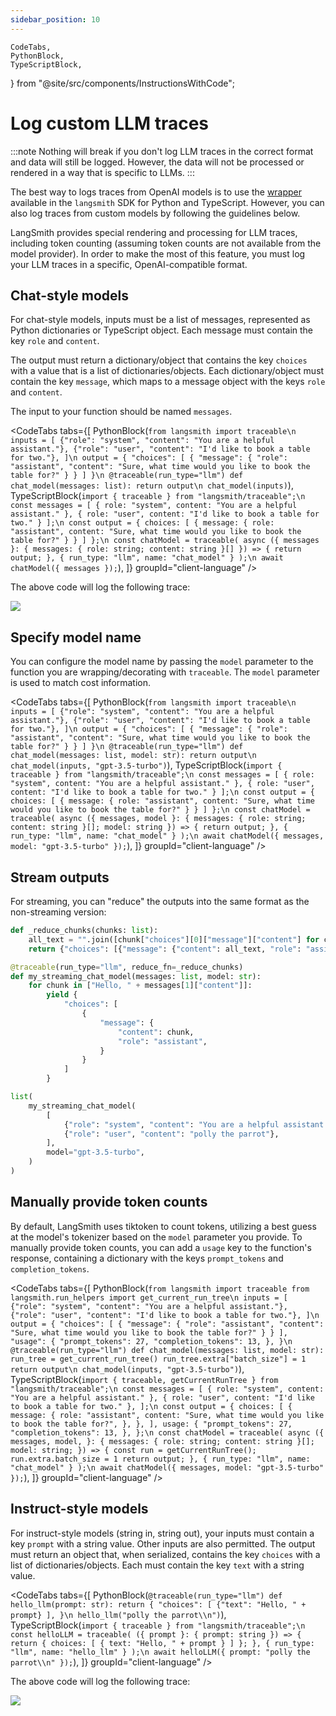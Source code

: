 ```yaml
---
sidebar_position: 10
---
```

    CodeTabs,
    PythonBlock,
    TypeScriptBlock,
} from "@site/src/components/InstructionsWithCode";

# Log custom LLM traces
:::note
Nothing will break if you don't log LLM traces in the correct format and data will still be logged. However, the data will not be processed or rendered in a way that is specific to LLMs.
:::

The best way to logs traces from OpenAI models is to use the [wrapper](./annotate_code#wrap-the-openai-client) available in the `langsmith` SDK for Python and TypeScript. However, you can also log traces from custom models by following the guidelines below.

LangSmith provides special rendering and processing for LLM traces, including token counting (assuming token counts are not available from the model provider).
In order to make the most of this feature, you must log your LLM traces in a specific, OpenAI-compatible format.

## Chat-style models

For chat-style models, inputs must be a list of messages, represented as Python dictionaries or TypeScript object. Each message must contain the key `role` and `content`.

The output must return a dictionary/object that contains the key `choices` with a value that is a list of dictionaries/objects. Each dictionary/object must contain the key `message`, which maps to a message object with the keys `role` and `content`.

The input to your function should be named `messages`.

<CodeTabs
    tabs={[
        PythonBlock(`from langsmith import traceable\n
inputs = [
    {"role": "system", "content": "You are a helpful assistant."},
    {"role": "user", "content": "I'd like to book a table for two."},
]\n
output = {
    "choices": [
        {
            "message": {
                "role": "assistant",
                "content": "Sure, what time would you like to book the table for?"
            }
        }
    ]
}\n
@traceable(run_type="llm")
def chat_model(messages: list):
    return output\n
chat_model(inputs)`),
        TypeScriptBlock(`import { traceable } from "langsmith/traceable";\n
const messages = [
  { role: "system", content: "You are a helpful assistant." },
  { role: "user", content: "I'd like to book a table for two." }
];\n
const output = {
  choices: [
    {
      message: {
        role: "assistant",
        content: "Sure, what time would you like to book the table for?"
      }
    }
  ]
};\n
const chatModel = traceable(
  async ({ messages }: { messages: { role: string; content: string }[] }) => {
    return output;
  },
  { run_type: "llm", name: "chat_model" }
);\n
await chatModel({ messages });`),
    ]}
    groupId="client-language"
/>

The above code will log the following trace:

![](../static/chat_model.png)

## Specify model name
You can configure the model name by passing the `model` parameter to the function you are wrapping/decorating with `traceable`. The `model` parameter is used to match cost information.

<CodeTabs
    tabs={[
        PythonBlock(`from langsmith import traceable\n
inputs = [
    {"role": "system", "content": "You are a helpful assistant."},
    {"role": "user", "content": "I'd like to book a table for two."},
]\n
output = {
    "choices": [
        {
            "message": {
                "role": "assistant",
                "content": "Sure, what time would you like to book the table for?"
            }
        }
    ]
}\n
@traceable(run_type="llm")
def chat_model(messages: list, model: str):
    return output\n
chat_model(inputs, "gpt-3.5-turbo")`),
        TypeScriptBlock(`import { traceable } from "langsmith/traceable";\n
const messages = [
  { role: "system", content: "You are a helpful assistant." },
  { role: "user", content: "I'd like to book a table for two." }
];\n
const output = {
  choices: [
    {
      message: {
        role: "assistant",
        content: "Sure, what time would you like to book the table for?"
      }
    }
  ]
};\n
const chatModel = traceable(
  async ({ messages, model }: { messages: { role: string; content: string }[]; model: string }) => {
    return output;
  },
  { run_type: "llm", name: "chat_model" }
);\n
await chatModel({ messages, model: "gpt-3.5-turbo" });`),
    ]}
    groupId="client-language"
/>

## Stream outputs

For streaming, you can "reduce" the outputs into the same format as the non-streaming version:

```python
def _reduce_chunks(chunks: list):
    all_text = "".join([chunk["choices"][0]["message"]["content"] for chunk in chunks])
    return {"choices": [{"message": {"content": all_text, "role": "assistant"}}]}

@traceable(run_type="llm", reduce_fn=_reduce_chunks)
def my_streaming_chat_model(messages: list, model: str):
    for chunk in ["Hello, " + messages[1]["content"]]:
        yield {
            "choices": [
                {
                    "message": {
                        "content": chunk,
                        "role": "assistant",
                    }
                }
            ]
        }

list(
    my_streaming_chat_model(
        [
            {"role": "system", "content": "You are a helpful assistant. Please greet the user."},
            {"role": "user", "content": "polly the parrot"},
        ],
        model="gpt-3.5-turbo",
    )
)
```

## Manually provide token counts

By default, LangSmith uses tiktoken to count tokens, utilizing a best guess at the model's tokenizer based on the `model` parameter you provide. To manually provide token counts, you can add a `usage` key to the function's response, containing a dictionary with the keys `prompt_tokens` and `completion_tokens`.

<CodeTabs
    tabs={[
        PythonBlock(`from langsmith import traceable
from langsmith.run_helpers import get_current_run_tree\n
inputs = [
    {"role": "system", "content": "You are a helpful assistant."},
    {"role": "user", "content": "I'd like to book a table for two."},
]\n
output = {
    "choices": [
        {
            "message": {
                "role": "assistant",
                "content": "Sure, what time would you like to book the table for?"
            }
        }
    ],
    "usage": {
        "prompt_tokens": 27,
        "completion_tokens": 13,
    },
}\n
@traceable(run_type="llm")
def chat_model(messages: list, model: str):
    run_tree = get_current_run_tree()
    run_tree.extra["batch_size"] = 1
    return output\n
chat_model(inputs, "gpt-3.5-turbo")`),
        TypeScriptBlock(`import { traceable, getCurrentRunTree } from "langsmith/traceable";\n
const messages = [
  { role: "system", content: "You are a helpful assistant." },
  { role: "user", content: "I'd like to book a table for two." },
];\n
const output = {
  choices: [
    {
      message: {
        role: "assistant",
        content: "Sure, what time would you like to book the table for?",
      },
    },
  ],
  usage: {
    "prompt_tokens": 27,
    "completion_tokens": 13,
  },
};\n
const chatModel = traceable(
  async ({
    messages,
    model,
  }: {
    messages: { role: string; content: string }[];
    model: string;
  }) => {
    const run = getCurrentRunTree();
    run.extra.batch_size = 1
    return output;
  },
  { run_type: "llm", name: "chat_model" }
);\n
await chatModel({ messages, model: "gpt-3.5-turbo" });`),
    ]}
    groupId="client-language"
/>

## Instruct-style models

For instruct-style models (string in, string out), your inputs must contain a key `prompt` with a string value. Other inputs are also permitted. The output must return an object that, when serialized, contains the key `choices` with a list of dictionaries/objects. Each must contain the key `text` with a string value.

<CodeTabs
    tabs={[
        PythonBlock(`@traceable(run_type="llm")
def hello_llm(prompt: str):
    return {
        "choices": [
            {"text": "Hello, " + prompt}
        ],
    }\n
hello_llm("polly the parrot\\n")`),
        TypeScriptBlock(`import { traceable } from "langsmith/traceable";\n
const helloLLM = traceable(
  ({ prompt }: { prompt: string }) => {
    return {
      choices: [
        { text: "Hello, " + prompt }
      ]
    };
  },
  { run_type: "llm", name: "hello_llm" }
);\n
await helloLLM({ prompt: "polly the parrot\\n" });`),
    ]}
    groupId="client-language"
/>

The above code will log the following trace:

![](../static/hello_llm.png)
